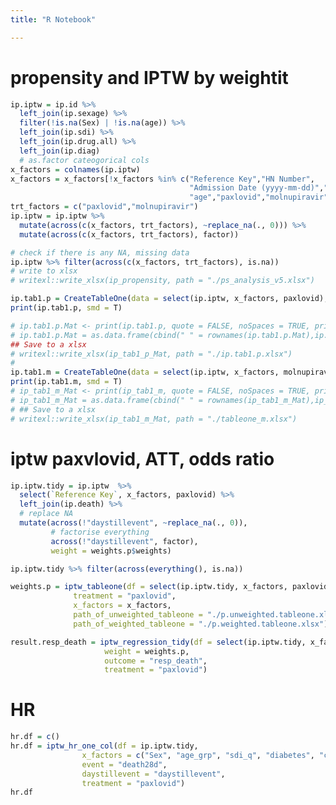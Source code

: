 ```yaml
---
title: "R Notebook"

---
```


# propensity and IPTW by weightit

```r

ip.iptw = ip.id %>%
  left_join(ip.sexage) %>%
  filter(!is.na(Sex) | !is.na(age)) %>%
  left_join(ip.sdi) %>%
  left_join(ip.drug.all) %>%
  left_join(ip.diag) 
  # as.factor cateogorical cols
x_factors = colnames(ip.iptw)
x_factors = x_factors[!x_factors %in% c("Reference Key","HN Number",
                                        "Admission Date (yyyy-mm-dd)","Discharge Date (yyyy-mm-dd)",
                                        "age","paxlovid","molnupiravir", "dexamethasone", "baricitinib", "parkinsons")]
trt_factors = c("paxlovid","molnupiravir")
ip.iptw = ip.iptw %>%
  mutate(across(c(x_factors, trt_factors), ~replace_na(., 0))) %>%
  mutate(across(c(x_factors, trt_factors), factor))

# check if there is any NA, missing data
ip.iptw %>% filter(across(c(x_factors, trt_factors), is.na))
# write to xlsx
# writexl::write_xlsx(ip_propensity, path = "./ps_analysis_v5.xlsx")

ip.tab1.p = CreateTableOne(data = select(ip.iptw, x_factors, paxlovid), strata = "paxlovid", test = F)
print(ip.tab1.p, smd = T)

# ip.tab1.p.Mat <- print(ip.tab1.p, quote = FALSE, noSpaces = TRUE, printToggle = FALSE, smd = T)
# ip.tab1.p.Mat = as.data.frame(cbind(" " = rownames(ip.tab1.p.Mat),ip.tab1.p.Mat))
## Save to a xlsx
# writexl::write_xlsx(ip_tab1_p_Mat, path = "./ip.tab1.p.xlsx")
# 
ip.tab1.m = CreateTableOne(data = select(ip.iptw, x_factors, molnupiravir), strata = "molnupiravir", test = F)
print(ip.tab1.m, smd = T)
# ip_tab1_m_Mat <- print(ip_tab1_m, quote = FALSE, noSpaces = TRUE, printToggle = FALSE, smd = T)
# ip_tab1_m_Mat = as.data.frame(cbind(" " = rownames(ip_tab1_m_Mat),ip_tab1_m_Mat))
# ## Save to a xlsx
# writexl::write_xlsx(ip_tab1_m_Mat, path = "./tableone_m.xlsx")
```

# iptw paxvlovid, ATT, odds ratio

```r
ip.iptw.tidy = ip.iptw  %>%
  select(`Reference Key`, x_factors, paxlovid) %>%
  left_join(ip.death) %>%
  # replace NA
  mutate(across(!"daystillevent", ~replace_na(., 0)),
         # factorise everything
         across(!"daystillevent", factor),
         weight = weights.p$weights)

ip.iptw.tidy %>% filter(across(everything(), is.na))

weights.p = iptw_tableone(df = select(ip.iptw.tidy, x_factors, paxlovid), 
              treatment = "paxlovid",
              x_factors = x_factors,
              path_of_unweighted_tableone = "./p.unweighted.tableone.xlsx",
              path_of_weighted_tableone = "./p.weighted.tableone.xlsx")

result.resp_death = iptw_regression_tidy(df = select(ip.iptw.tidy, x_factors, paxlovid, resp_death), 
                     weight = weights.p, 
                     outcome = "resp_death",
                     treatment = "paxlovid")


```

# HR

```r
hr.df = c()
hr.df = iptw_hr_one_col(df = ip.iptw.tidy,
                x_factors = c("Sex", "age_grp", "sdi_q", "diabetes", "cancer"),
                event = "death28d",
                daystillevent = "daystillevent",
                treatment = "paxlovid")
hr.df
```




